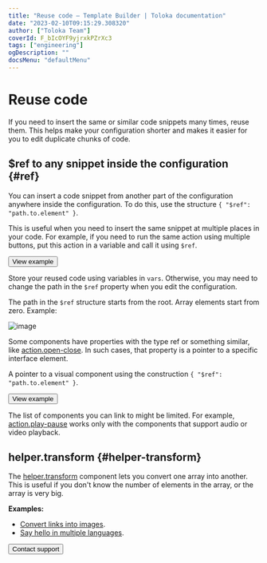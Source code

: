 ```yaml
---
title: "Reuse code — Template Builder | Toloka documentation"
date: "2023-02-10T09:15:29.308320"
author: ["Toloka Team"]
coverId: F_bIcOYF9yjrxkPZrXc3
tags: ["engineering"]
ogDescription: ""
docsMenu: "defaultMenu"
---
```


# Reuse code

If you need to insert the same or similar code snippets many times, reuse them. This helps make your configuration shorter and makes it easier for you to edit duplicate chunks of code.

## $ref to any snippet inside the configuration {#ref}

You can insert a code snippet from another part of the configuration anywhere inside the configuration. To do this, use the structure `{ "$ref": "path.to.element" }`.

This is useful when you need to insert the same snippet at multiple places in your code. For example, if you need to run the same action using multiple buttons, put this action in a variable and call it using `$ref`.

<Button themeColor="light" view="default" size="l" type="link" url="https://ya.cc/t/YYGrysCn3ttAe3">View example</Button>

<Note mode="tip" title="Tip">

Store your reused code using variables in `vars`. Otherwise, you may need to change the path in the `$ref` property when you edit the configuration.

</Note>

The path in the `$ref` structure starts from the root. Array elements start from zero. Example:

<Image withBackground imageId="1675425389213" alt="image" />

<Note mode="note" title="Note">

Some components have properties with the type ref or something similar, like [action.open-close](/docs/template-builder/reference/action.open-close). In such cases, that property is a pointer to a specific interface element.

<Cut title="ref">

A pointer to a visual component using the construction `{ "$ref": "path.to.element" }`.

<Button themeColor="light" view="default" size="l" type="link" url="https://ya.cc/t/sUY1_L-A3ttEvD">View example</Button>

<Note mode="warning" title="Warning">

The list of components you can link to might be limited. For example, [action.play-pause](/docs/template-builder/reference/action.play-pause) works only with the components that support audio or video playback.

</Note>

</Cut>

</Note>

## helper.transform {#helper-transform}

The [helper.transform](/docs/template-builder/reference/helper.transform) component lets you convert one array into another. This is useful if you don't know the number of elements in the array, or the array is very big.

**Examples:**

- [Convert links into images](https://tb.toloka.dev/editor?locale=en&config=N4Igxg9gdgZglgcxALhMAOlABF9IBucApgO57JYbY64gAuAngA5Hm2GkB0ANnAM508AGkw1acOkQC2fNlTE48jFmzwALItxYAnTnW0BDKHxgRtU4aIV4J02SkpWFtZawd4AJgboHOcKEwAroIgItTOeEzeaqogcFIGCET2TjQAvmERcVB0EHKpYkrMbhR4HCR+CUmW4dYggdrc+bVZrrFePjwQYAZNoQV1UXQx7nGSFiADOGkDM7Vz05hpodlBdChoVjZVyWwA2qnqdHRMfMgA9OdgHlCcAt0A1nxQBkx+EOfxCAC0w4FSACM+OcAJwANgADCRznwGjAiNpviQDPgiAB9ADMABEAEIAeQAmjiAAo4jEADU4ACsmAgaoUQGpjqcLlcbndcmAni83nAPl9fmp-kDQZDofA+BpzEZvnw4Nw1BBAkRjuiAKoAQSxaoAMgAlPUACQAogBpam0+k0I4nM6Xa63e5c56vd6fKQ-P6A4HgqHnCDcDzfJiK3JogDixoAigAmADseIA6gAtABqqYtdMm1AAuksQGkgA).
- [Say hello in multiple languages](https://tb.toloka.dev/editor?config=N4Igxg9gdgZglgcxALhMAOlABF9IBucApgO57JYbY64gAuAngA5Hm2GkB0ANnAM508AGkw1acOkQC2fNgG1RYyoqW1GLNnnhFuAE06SAHoJAjqqvNwCGAIx2aQAdQAWVuln5YGEAK4AnLCgrKSIAfmEVJTwmazAiZwg9Ij8HACkIZygI8yiQXTcrNipVMTx1VhRafLorTjgoST8g7mySmmi3ZwcgkLxIsQBffqwBs1VikrLmCoo8Zx0WPzqYVsnwaF0JOGgi4dL6aYdIKE26bahOPyIARx84K91VtrxqwsqJtpwpjUqXgrqGslmk9Ph06F1fiAehU9jQhjlBmM1uCiFl3rCvgcfrMCMQSDx+CYkc8QBJpLJ0QjkYdIfNuIsDH4rFA+DAIH4pCCSWSZPIMbkABI6bgQLmgkCAfBBAAIggA4QQBMIIBWEEAQiBikkAIR80CsWD4yTexM+mIFiX1-P2Aqs3BFfSpqgAugbuQ1RZTDftyg4OPijESze11oCGrtbeKPbSFslOAArCD1VXinkUigKEOGj5uixYmZVf4isCW+MZsEQnE8m0Z1SjP3javU7E5moAxrA0y1zNMTrdYIw1OfeEVmgOtu0GwMBxCWi1-tu6dtWdKec4ed2xTwgamUlQJg+OgoNDrgZAA&locale=en).

<Button themeColor="light" view="default" size="l" type="link" url="/docs/template-builder/support">Contact support</Button>

